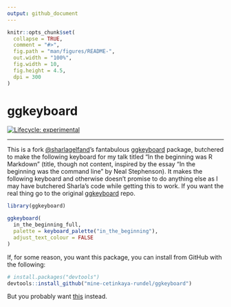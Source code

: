 ```yaml
---
output: github_document
---
```


<!-- README.md is generated from README.Rmd. Please edit that file -->

```r
knitr::opts_chunk$set(
  collapse = TRUE,
  comment = "#>",
  fig.path = "man/figures/README-",
  out.width = "100%", 
  fig.width = 10, 
  fig.height = 4.5,
  dpi = 300
)
```

# ggkeyboard

<!-- badges: start -->
[![Lifecycle: experimental](https://img.shields.io/badge/lifecycle-experimental-orange.svg)](https://www.tidyverse.org/lifecycle/#experimental)
<!-- badges: end -->

---

This is a fork [@sharlagelfand](https://github.com/sharlagelfand)'s fantabulous [ggkeyboard](https://github.com/sharlagelfand/ggkeyboard) package, butchered to make the following keyboard for my talk titled "In the beginning was R Markdown" (title, though not content, inspired by the essay "In the beginning was the command line" by Neal Stephenson). It makes the following keyboard and otherwise doesn't promise to do anything else as I may have butchered Sharla's code while getting this to work. If you want the real thing go to the original [ggkeyboard](https://github.com/sharlagelfand/ggkeyboard) repo.

```r
library(ggkeyboard)

ggkeyboard(
  in_the_beginning_full, 
  palette = keyboard_palette("in_the_beginning"), 
  adjust_text_colour = FALSE
)
```

If, for some reason, you want this package, you can install from GitHub with the following:

``` r 
# install.packages("devtools")
devtools::install_github("mine-cetinkaya-rundel/ggkeyboard")
```

But you probably want [this](https://github.com/sharlagelfand/ggkeyboard) instead.
